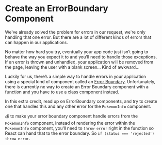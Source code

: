 # Create an ErrorBoundary Component

We've already solved the problem for errors in our request, we're only handling
that one error. But there are a lot of different kinds of errors that can happen
in our applications.

No matter how hard you try, eventually your app code just isn’t going to behave
the way you expect it to and you’ll need to handle those exceptions. If an error
is thrown and unhandled, your application will be removed from the page, leaving
the user with a blank screen... Kind of awkward...

Luckily for us, there’s a simple way to handle errors in your application using
a special kind of component called an
[Error Boundary](https://react.dev/reference/react/Component#catching-rendering-errors-with-an-error-boundary).
Unfortunately, there is currently no way to create an Error Boundary component
with a function and you have to use a class component instead.

In this extra credit, read up on ErrorBoundary components, and try to create one
that handles this and any other error for the `PokemonInfo` component.

💰 to make your error boundary component handle errors from the `PokemonInfo`
component, instead of rendering the error within the `PokemonInfo` component,
you'll need to `throw error` right in the function so React can hand that to the
error boundary. So `if (status === 'rejected') throw error`.

